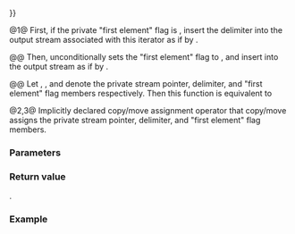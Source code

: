 {{cpp/experimental/ostream_joiner/title|operator{{=}}}}
{{cpp/experimental/lib extensions 2/ostream_joiner/navbar}}
{{dcl begin}}
{{dcl|num=1|since=libfund_ts_2|1=
template&lt; class T &gt;
ostream_joiner&amp; operator=( const T&amp; value );
}}
{{dcl|num=2|since=libfund_ts_2|notes={{mark implicit}}|1=
ostream_joiner&amp; operator=( const ostream_joiner&amp; other ) = default;
}}
{{dcl|num=3|since=libfund_ts_2|notes={{mark implicit}}|1=
ostream_joiner&amp; operator=( ostream_joiner&amp;&amp; other ) = default;
}}
{{dcl end}}

@1@ First, if the private "first element" flag is {{c|false}}, insert the delimiter {{tt|delim}} into the output stream {{tt|os}} associated with this iterator as if by {{c|os &lt;&lt; delim;}}.

@@ Then, unconditionally sets the "first element" flag to {{c|false}}, and insert {{c|value}} into the output stream as if by {{c|os &lt;&lt; value;}}.

@@ Let {{tt|out_stream}}, {{tt|delim}}, and {{tt|first_element}} denote the private stream pointer, delimiter, and "first element" flag members respectively. Then this function is equivalent to
{{source|1=
if (!first_element)
    *out_stream &lt;&lt; delim;
first_element = false;
*out_stream &lt;&lt; value;
return *this;
}}

@2,3@ Implicitly declared copy/move assignment operator that copy/move assigns the private stream pointer, delimiter, and "first element" flag members.

===Parameters===
{{par begin}}
{{par|value|the object to to be written to the stream}}
{{par|other|the {{tt|ostream_joiner}} object to be assigned to this object}}
{{par end}}

===Return value===
{{c|*this}}.

===Example===
{{example
|code=
#include &lt;experimental/iterator&gt;
#include &lt;iostream&gt;
 
int main()
{
    auto joiner = std::experimental::make_ostream_joiner(std::cout, ", ");
    joiner = "First";
    joiner = "do no harm.";  // prefixes with the delimiter
}
|output=
First, do no harm.
}}

{{langlinks|zh}}